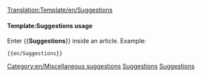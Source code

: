 <noinclude>[[Translation:Template/en/Suggestions]]</noinclude>{{en/Ambox| type  = content
| text  = <strong>Feature Suggestions</strong><br>If you have suggestions for new features, post them to the [http://www.tt-forums.net/viewforum.php?f=32 forum], where developers and other players will voice their opinions on your idea.  Only post them under [[en/Archive/Community/Requested features]] if you have first started a forum thread, and definitely don't create a separate page unless it's under your user page.
}}<includeonly>[[Category:en/Miscellaneous suggestions]]</includeonly><noinclude>

====Template:Suggestions usage====
Enter <nowiki>{{</nowiki>'''Suggestions'''<nowiki>}}</nowiki> inside an article. Example:
<pre>{{en/Suggestions}}</pre>

[[Category:en/Templates|Suggestions]][[Category:en/Message boxes|Suggestions]]</noinclude>
